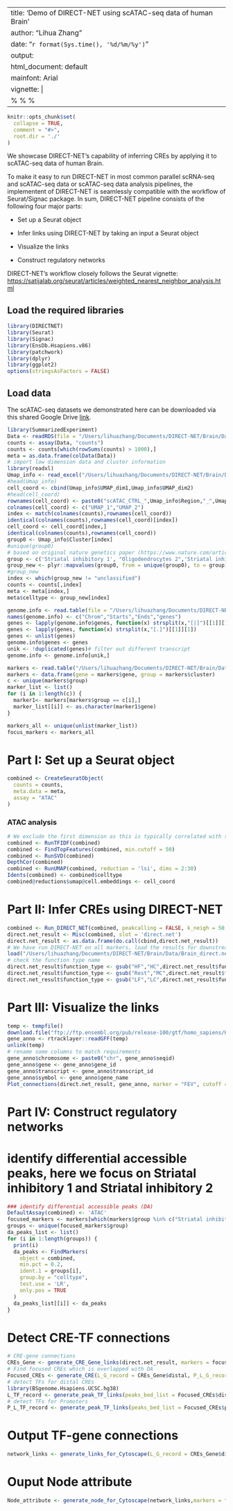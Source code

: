 
---
title: 'Demo of DIRECT-NET using scATAC-seq data of human Brain'
author: "Lihua Zhang"
date: "`r format(Sys.time(), '%d/%m/%y')`"
output:
  html_document: default
mainfont: Arial
vignette: |
  %\VignetteIndexEntry{Inferring CREs and reconstructing regulatory networks from single cell multi-omics data} %\VignetteEngine{knitr::rmarkdown} %\VignetteEncoding{UTF-8}
---

```r
knitr::opts_chunk$set(
  collapse = TRUE,
  comment = "#>",
  root.dir = './'
)
```

We showcase DIRECT-NET’s capability of inferring CREs by applying it to scATAC-seq data of human Brain. 

To make it easy to run DIRECT-NET in most common parallel scRNA-seq and scATAC-seq data or scATAC-seq data analysis pipelines, the implementent of DIRECT-NET is seamlessly compatible with the workflow of Seurat/Signac package. In sum, DIRECT-NET pipeline consists of the following four major parts:

* Set up a Seurat object

* Infer links using DIRECT-NET by taking an input a Seurat object

* Visualize the links

* Construct regulatory networks

DIRECT-NET's workflow closely follows the Seurat vignette: [https://satijalab.org/seurat/articles/weighted_nearest_neighbor_analysis.html](https://satijalab.org/seurat/articles/weighted_nearest_neighbor_analysis.html)

## Load the required libraries
```r
library(DIRECTNET)
library(Seurat)
library(Signac)
library(EnsDb.Hsapiens.v86)
library(patchwork)
library(dplyr)
library(ggplot2)
options(stringsAsFactors = FALSE)
```

## Load data
The scATAC-seq datasets we demonstrated here can be downloaded via this shared Google Drive [link](https://drive.google.com/drive/folders/1ff3HD7x_Rv5v1y1zhbZDqjMeXMJDMnaU?usp=sharing).

```r
library(SummarizedExperiment)
Data <- readRDS(file = "/Users/lihuazhang/Documents/DIRECT-NET/Brain/Data/GSE147672_200324_Brain_scATAC_SummarizedExperiment_forGEO")
counts <- assay(Data, "counts")
counts <- counts[which(rowSums(counts) > 1000),]
meta = as.data.frame(colData(Data))
# import low dimension data and cluster information
library(readxl)
Umap_info <- read_excel("/Users/lihuazhang/Documents/DIRECT-NET/Brain/Data/41588_2020_721_MOESM5_ESM.xlsx",skip = 21)
#head(Umap_info)
cell_coord <- cbind(Umap_info$UMAP_dim1,Umap_info$UMAP_dim2)
#head(cell_coord)
rownames(cell_coord) <- paste0("scATAC_CTRL_",Umap_info$Region,"_",Umap_info$Donor_ID,"#",Umap_info$`10x_SingleCell_Barcode`,"-1")
colnames(cell_coord) <- c("UMAP_1","UMAP_2")
index <- match(colnames(counts),rownames(cell_coord))
identical(colnames(counts),rownames(cell_coord)[index])
cell_coord <- cell_coord[index,]
identical(colnames(counts),rownames(cell_coord))
group0 <- Umap_info$Cluster[index]
#unique(group0)
# based on original nature genetics paper (https://www.nature.com/articles/s41588-020-00721-x)
group <- c('Striatal inhibitory 1', "Oligodendrocytes 2",'Striatal inhibitory 2',"Oligodendrocytes 1","unclassified","Oligodendrocytes 4","Isocortical exitatory","OPCs 2","unclassified","Oligodendrocytes 5","Microglia","unclassified","Oligodendrocytes 3","OPCs 1","unclassified","Hippocampal exitatory 2","Isocortical astrocytes","Striatal astrocytes","Hippocampal exitatory 1","Isocortical astrocytes","unclassified",'Isocortical inhibitory',"unclassified","Nigral OPCs")
group_new <- plyr::mapvalues(group0, from = unique(group0), to = group)
#group_new
index <- which(group_new != "unclassified")
counts <- counts[,index]
meta <- meta[index,]
meta$celltype <- group_new[index]

genome.info <- read.table(file = "/Users/lihuazhang/Documents/DIRECT-NET/Brain/Data/hg38.promoter.regions.txt")
names(genome.info) <- c("Chrom","Starts","Ends","genes")
genes <- lapply(genome.info$genes, function(x) strsplit(x,"[|]")[[1]][1])
genes <- lapply(genes, function(x) strsplit(x,"[.]")[[1]][1])
genes <- unlist(genes)
genome.info$genes <- genes
unik <- !duplicated(genes)# filter out different transcript
genome.info <- genome.info[unik,]

markers <- read.table("/Users/lihuazhang/Documents/DIRECT-NET/Brain/Data/Brain_markers.txt", sep = "\t")
markers <- data.frame(gene = markers$gene, group = markers$cluster)
c <- unique(markers$group)
marker_list <- list()
for (i in 1:length(c)) {
  marker1<- markers[markers$group == c[i],]
  marker_list[[i]] <- as.character(marker1$gene)
}

markers_all <- unique(unlist(marker_list))
focus_markers <- markers_all
```

# Part I: Set up a Seurat object
```r
combined <- CreateSeuratObject(
  counts = counts,
  meta.data = meta,
  assay = "ATAC"
)

```

### ATAC analysis
```r
# We exclude the first dimension as this is typically correlated with sequencing depth
combined <- RunTFIDF(combined)
combined <- FindTopFeatures(combined, min.cutoff = 50)
combined <- RunSVD(combined)
DepthCor(combined)
combined <- RunUMAP(combined, reduction = 'lsi', dims = 2:30)
Idents(combined) <- combined$celltype
combined@reductions$umap@cell.embeddings <- cell_coord

```

# Part II: Infer CREs using DIRECT-NET
```r
combined <- Run_DIRECT_NET(combined, peakcalling = FALSE, k_neigh = 50, atacbinary = TRUE, max_overlap=0.5, size_factor_normalize = TRUE, genome.info = genome.info, focus_markers = "FEV")
direct.net_result <- Misc(combined, slot = 'direct.net')
direct.net_result <- as.data.frame(do.call(cbind,direct.net_result))
# We have run DIRECT-NET on all markers, load the results for downstream network analysis
load("/Users/lihuazhang/Documents/DIRECT-NET/Brain/Data/Brain_direct.net.RData")
# check the function type name
direct.net_result$function_type <- gsub("HF","HC",direct.net_result$function_type)
direct.net_result$function_type <- gsub("Rest","MC",direct.net_result$function_type)
direct.net_result$function_type <- gsub("LF","LC",direct.net_result$function_type)
```

# Part III: Visualize the links
```r
temp <- tempfile()
download.file("ftp://ftp.ensembl.org/pub/release-100/gtf/homo_sapiens/Homo_sapiens.GRCh38.100.gtf.gz", temp)
gene_anno <- rtracklayer::readGFF(temp)
unlink(temp)
# rename some columns to match requirements
gene_anno$chromosome <- paste0("chr", gene_anno$seqid)
gene_anno$gene <- gene_anno$gene_id
gene_anno$transcript <- gene_anno$transcript_id
gene_anno$symbol <- gene_anno$gene_name
Plot_connections(direct.net_result, gene_anno, marker = "FEV", cutoff = 0.2)
```

# Part IV: Construct regulatory networks
# identify differential accessible peaks, here we focus on Striatal inhibitory 1 and Striatal inhibitory 2
```r
### identify differential accessible peaks (DA)
DefaultAssay(combined) <- 'ATAC'
focused_markers <- markers[which(markers$group %in% c("Striatal inhibitory 1", "Striatal inhibitory 2")), , drop = FALSE]
groups <- unique(focused_markers$group)
da_peaks_list <- list()
for (i in 1:length(groups)) {
  print(i)
  da_peaks <- FindMarkers(
    object = combined,
    min.pct = 0.2,
    ident.1 = groups[i],
    group.by = "celltype",
    test.use = 'LR',
    only.pos = TRUE
  )
  da_peaks_list[[i]] <- da_peaks
}
```

# Detect CRE-TF connections
```r
# CRE-gene connections
CREs_Gene <- generate_CRE_Gene_links(direct.net_result, markers = focused_markers)
# Find focused CREs which is overlapped with DA
Focused_CREs <- generate_CRE(L_G_record = CREs_Gene$distal, P_L_G_record = CREs_Gene$promoter, da_peaks_list)
# detect TFs for distal CREs
library(BSgenome.Hsapiens.UCSC.hg38)
L_TF_record <- generate_peak_TF_links(peaks_bed_list = Focused_CREs$distal, species="Homo sapiens", genome = BSgenome.Hsapiens.UCSC.hg38, markers = focused_markers)
# detect TFs for Promoters
P_L_TF_record <- generate_peak_TF_links(peaks_bed_list = Focused_CREs$promoter, species="Homo sapiens", genome = BSgenome.Hsapiens.UCSC.hg38, markers = focused_markers)

```

# Output TF-gene connections
```r
network_links <- generate_links_for_Cytoscape(L_G_record = CREs_Gene$distal, L_TF_record, P_L_G_record = CREs_Gene$promoter, P_L_TF_record,groups)
```

# Ouput Node attribute
```r
Node_attribute <- generate_node_for_Cytoscape(network_links,markers = focused_markers)
```
